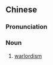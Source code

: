 {{also|军阀主义}}
==Chinese==
{{zh-forms|s=军阀主义|type=22}}

===Pronunciation===
{{zh-pron
|m=jūnfázhǔyì
|c=gwan1 fat6 zyu2 ji6
|cat=n
}}

===Noun===
{{zh-noun}}

# [[warlordism]]